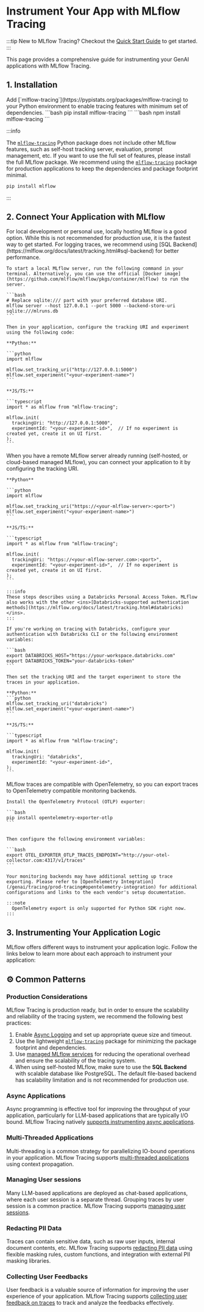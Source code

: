 
# Instrument Your App with MLflow Tracing

:::tip
New to MLflow Tracing? Checkout the <ins>[Quick Start Guide](/genai/tracing/quickstart/python-openai)</ins> to get started.
:::

This page provides a comprehensive guide for instrumenting your GenAI applications with MLflow Tracing.

## 1. Installation

<TabsWrapper>
<Tabs>
  <TabItem value="python" label="Python" default>
    Add [`mlflow-tracing`](https://pypistats.org/packages/mlflow-tracing) to your Python environment to enable tracing features with minimum set of dependencies.
    ```bash
    pip install mlflow-tracing
    ```
  </TabItem>
  <TabItem value="js" label="JS/TS">
    ```bash
    npm install mlflow-tracing
    ```
  </TabItem>
</Tabs>
</TabsWrapper>

:::info

The [`mlflow-tracing`](https://pypistats.org/packages/mlflow-tracing) Python package does not include other MLflow features, such as self-host tracking server, evaluation, prompt management, etc. If you want to use the full set of features, please install the full MLflow package. We recommend using the [`mlflow-tracing`](https://pypistats.org/packages/mlflow-tracing) package for production applications to keep the dependencies and package footprint minimal.

```bash
pip install mlflow
```

:::

## 2. Connect Your Application with MLflow

<TabsWrapper>
<Tabs>
  <TabItem value="local" label="Self-Host MLflow (Local)" default>
    For local development or personal use, locally hosting MLflow is a good option. While this is not recommended for production use, it is the fastest way to get started. For logging traces, we recommend using [SQL Backend](https://mlflow.org/docs/latest/tracking.html#sql-backend) for better performance.

    To start a local MLflow server, run the following command in your terminal. Alternatively, you can use the official [Docker image](https://github.com/mlflow/mlflow/pkgs/container/mlflow) to run the server.

    ```bash
    # Replace sqlite:/// part with your preferred database URI.
    mlflow server --host 127.0.0.1 --port 5000 --backend-store-uri sqlite:///mlruns.db
    ```

    Then in your application, configure the tracking URI and experiment using the following code:

    **Python:**

    ```python
    import mlflow

    mlflow.set_tracking_uri("http://127.0.0.1:5000")
    mlflow.set_experiment("<your-experiment-name>")
    ```

    **JS/TS:**

    ```typescript
    import * as mlflow from "mlflow-tracing";

    mlflow.init(
      trackingUri: "http://127.0.0.1:5000",
      experimentId: "<your-experiment-id>",  // If no experiment is created yet, create it on UI first.
    );
    ```

  </TabItem>
  <TabItem value="remote" label="Remote MLflow">
    When you have a remote MLflow server already running (self-hosted, or cloud-based managed MLflow), you can connect your application to it by configuring the tracking URI.

    **Python**

    ```python
    import mlflow

    mlflow.set_tracking_uri("https://<your-mlflow-server>:<port>")
    mlflow.set_experiment("<your-experiment-name>")
    ```

    **JS/TS:**

    ```typescript
    import * as mlflow from "mlflow-tracing";

    mlflow.init(
      trackingUri: "https://<your-mlflow-server.com>:<port>",
      experimentId: "<your-experiment-id>",  // If no experiment is created yet, create it on UI first.
    );
    ```

  </TabItem>
  <TabItem value="databricks" label="Databricks">

    :::info
    These steps describes using a Databricks Personal Access Token. MLflow also works with the other <ins>[Databricks-supported authentication methods](https://mlflow.org/docs/latest/tracking.html#databricks)</ins>.
    :::

    If you're working on tracing with Databricks, configure your authentication with Databricks CLI or the following environment variables:

    ```bash
    export DATABRICKS_HOST="https://your-workspace.databricks.com"
    export DATABRICKS_TOKEN="your-databricks-token"
    ```

    Then set the tracking URI and the target experiment to store the traces in your application.

    **Python:**
    ```python
    mlflow.set_tracking_uri("databricks")
    mlflow.set_experiment("<your-experiment-name>")
    ```

    **JS/TS:**

    ```typescript
    import * as mlflow from "mlflow-tracing";

    mlflow.init(
      trackingUri: "databricks",
      experimentId: "<your-experiment-id>",
    );
    ```

  </TabItem>
  <TabItem value="otel" label="OpenTelemetry">
    MLflow traces are compatible with OpenTelemetry, so you can export traces to OpenTelemetry compatible monitoring backends.

    Install the OpenTelemetry Protocol (OTLP) exporter:

    ```bash
    pip install opentelemetry-exporter-otlp
    ```


    Then configure the following environment variables:

    ```bash
    export OTEL_EXPORTER_OTLP_TRACES_ENDPOINT="http://your-otel-collector.com:4317/v1/traces"
    ```

    Your monitoring backends may have additional setting up trace exporting. Please refer to [OpenTelemetry Integration](/genai/tracing/prod-tracing#opentelemetry-integration) for additional configurations and links to the each vendor's setup documentation.

    :::note
      OpenTelemetry export is only supported for Python SDK right now.
    :::

  </TabItem>
</Tabs>
</TabsWrapper>

## 3. Instrumenting Your Application Logic

MLflow offers different ways to instrument your application logic. Follow the links below to learn more about each approach to instrument your application:

<TilesGrid>
  <TileCard
    image="/images/llms/tracing/app-instrumentation/autolog-logos.png"
    title="Automatic Tracing"
    description="Instrument your application with a single line of code."
    href="/genai/tracing/app-instrumentation/automatic"
    containerHeight={96}
  />
  <TileCard
    image="/images/llms/tracing/app-instrumentation/manual-tracing2.png"
    title="Manual Tracing"
    description="Instrument any Python code with a few lines of code, with full control and flexibility."
    href="/genai/tracing/app-instrumentation/manual-tracing"
    containerHeight={96}
  />
  <TileCard
    image="/images/logos/javascript-typescript-logo.png"
    title="Typescript SDK"
    description="Instrument your Node.js applications with MLflow Tracing Typescript SDK."
    href="/genai/tracing/app-instrumentation/typescript-sdk"
    containerHeight={96}
  />
</TilesGrid>

## ⚙️ Common Patterns

### Production Considerations

MLflow Tracing is production ready, but in order to ensure the scalability and reliability of the tracing system, we recommend the following best practices:

1. Enable [Async Logging](/genai/tracing/prod-tracing#asynchronous-trace-logging) and set up appropriate queue size and timeout.
2. Use the lightweight [`mlflow-tracing`](https://pypistats.org/packages/mlflow-tracing) package for minimizing the package footprint and dependencies.
3. Use [managed MLflow services](/genai/tracing/prod-tracing#managed-monitoring-with-databricks) for reducing the operational overhead and ensure the scalability of the tracing system.
4. When using self-hosted MLflow, make sure to use the **SQL Backend** with scalable database like PostgreSQL. The default file-based backend has scalability limitation and is not recommended for production use.

### Async Applications

Async programming is effective tool for improving the throughput of your application, particularly for LLM-based applications that are typically I/O bound. MLflow Tracing natively [supports instrumenting async applications](/genai/tracing/app-instrumentation/manual-tracing#async-support).

### Multi-Threaded Applications

Multi-threading is a common strategy for parallelizing IO-bound operations in your application. MLflow Tracing supports [multi-threaded applications](/genai/tracing/app-instrumentation/manual-tracing#multi-threading) using context propagation.

### Managing User sessions

Many LLM-based applications are deployed as chat-based applications, where each user session is a separate thread. Grouping traces by user session is a common practice. MLflow Tracing supports [managing user sessions](/genai/tracing/track-users-sessions).

### Redacting PII Data

Traces can contain sensitive data, such as raw user inputs, internal document contents, etc. MLflow Tracing supports [redacting PII data](/genai/tracing/observe-with-traces/masking) using flexible masking rules, custom functions, and integration with external PII masking libraries.

### Collecting User Feedbacks

User feedback is a valuable source of information for improving the user experience of your application. MLflow Tracing supports [collecting user feedback on traces](/genai/tracing/collect-user-feedback) to track and analyze the feedbacks effectively.
